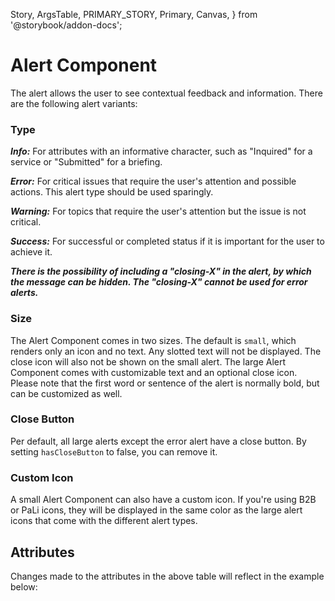   Story,
  ArgsTable,
  PRIMARY_STORY,
  Primary,
  Canvas,
} from '@storybook/addon-docs';

# Alert Component

<Canvas columns={3} withSource="open" withToolbar={false}>
  <Story id="components-status-feedback-alert--story-010-info" />
</Canvas>

The alert allows the user to see contextual feedback and information.
There are the following alert variants:

### Type

**_Info:_** For attributes with an informative character, such as "Inquired" for a service or "Submitted" for a briefing.

<Story id="components-status-feedback-alert--story-010-info" />

**_Error:_** For critical issues that require the user's attention and possible actions. This alert type should be
used sparingly.

<Story id="components-status-feedback-alert--story-040-error" />

**_Warning:_** For topics that require the user's attention but the issue is not critical.

<Story id="components-status-feedback-alert--story-030-warning" />

**_Success:_** For successful or completed status if it is important for the user to achieve it.

<Story id="components-status-feedback-alert--story-020-success" />

**_There is the possibility of including a "closing-X" in the alert, by which the message can be hidden. The "closing-X" cannot be used for error alerts._**

### Size

The Alert Component comes in two sizes. The default is `small`, which renders only an icon and no text. Any slotted text will not be displayed. The close icon will also not be shown on the small alert.
The large Alert Component comes with customizable text and an optional close icon. Please note that the first word or sentence of the alert is normally bold, but can be customized as well.

### Close Button

Per default, all large alerts except the error alert have a close button. By setting `hasCloseButton` to false, you can remove it.

### Custom Icon

A small Alert Component can also have a custom icon. If you're using B2B or PaLi icons, they will be displayed in the same color as the large alert icons
that come with the different alert types.

## Attributes

<ArgsTable story={PRIMARY_STORY} />
Changes made to the attributes in the above table will reflect in the example below:
<Primary />
